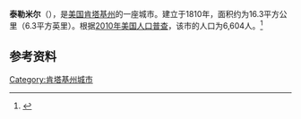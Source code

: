 {{Infobox City 
|chinese_name = 泰勒米尔
|official_name = Taylor Mill
|image_flag = 
|image_seal = 
|image_skyline = 
|image_map = KYMap-doton-TaylorMill.PNG
|map_caption =
|subdivision_type = [[國家|國家]]
|subdivision_name = {{USA}}
|leader_title = 
|leader_name = 
|subdivision_type1 = [[美國行政區劃|州]]
|subdivision_name1 = [[肯塔基州|肯塔基州]]
|subdivision_type2 = [[肯塔基州行政区划|县]]
|subdivision_name2 = Kenton
|found_title            = 正式立市
|found_date             = 1810年
|area_total = 16.3
|area_land = 
|area_water = 
|population_as_of = 2010
|population_total = 6,604
|population_density = 
|timezone = 
|utc_offset = 
|timezone_DST = 
|utc_offset_DST = 
}}

'''泰勒米尔'''（{{lang-en|'''Taylor Mill'''}}），是[[美国|美国]][[肯塔基州|肯塔基州]]的一座城市。建立于1810年，面积约为16.3平方公里（6.3平方英里）。根据[[2010年美国人口普查|2010年美国人口普查]]，该市的人口为6,604人。<ref name=census>{{cite web |url = http://www.census.gov/prod/www/abs/decennial/ |title = Census of Population and Housing |publisher = U.S. Census Bureau |accessdate = November 18, 2011 |archive-url = https://www.webcitation.org/6CMubCtUj?url=http://www.census.gov/prod/www/abs/decennial/ |archive-date = 2012-11-22 |dead-url = yes }}</ref>

== 参考资料 ==
{{reflist}}

[[Category:肯塔基州城市|Category:肯塔基州城市]]


{{Kentucky-stub}}